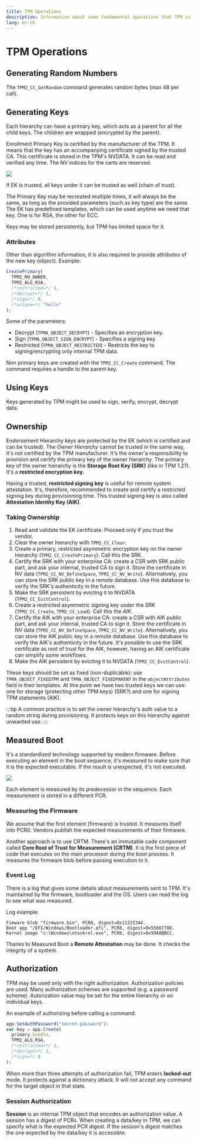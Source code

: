 ```yaml
---
title: TPM Operations
description: Information about some fundamental operations that TPM is capable of doing
lang: en-US
---
```


# TPM Operations

## Generating Random Numbers

The `TPM2_CC_GetRandom` command generates random bytes (max 48 per call).

## Generating Keys

Each hierarchy can have a primary key, which acts as a parent for all the child
keys. The children are wrapped (encrypted by the parent).

Enrollment Primary Key is certified by the manufacturer of the TPM. It means
that the key has an accompanying certificate signed by the trusted CA. This
certificate is stored in the TPM's NVDATA. It can be read and verified any time.
The NV indices for the certs are reserved.

![](../../../../assets/certified-key.png)

If EK is trusted, all keys under it can be trusted as well (chain of trust).

The Primary Key may be recreated multiple times, it will always be the same, as
long as the provided parameters (such as key type) are the same. The EK has
predefined templates, which can be used anytime we need that key. One is for
RSA, the other for ECC.

Keys may be stored persistently, but TPM has limited space for it.

### Attributes

Other than algorithm information, it is also required to provide attributes of
the new key (object). Example:

```js
CreatePrimary(
  TPM2_RH_OWNER,
  TPM2_ALG_RSA,
  /*restricted=*/ 1,
  /*decrypt=*/ 1,
  /*sign=*/ 0,
  /*unique=*/ "hello"
);
```

Some of the parameters:

- Decrypt (`TPMA_OBJECT_DECRYPT`) - Specifies an encryption key.
- Sign (`TPMA_OBJECT_SIGN_ENCRYPT`) - Specifies a signing key.
- Restricted (`TPMA_OBJECT_RESTRICTED`) - Restricts the key to
  signing/encrypting only internal TPM data.

Non primary keys are created with the `TPM2_CC_Create` command. The command
requires a handle to the parent key.

## Using Keys

Keys generated by TPM might be used to sign, verify, encrypt, decrypt data.

## Ownership

Endorsement Hierarchy keys are protected by the EK (which is certified and can
be trusted). The _Owner Hierarchy_ cannot be trusted in the same way, it's not
certified by the TPM manufacturer. It's the owner'a responsibility to provision
and certify the primary key of the owner hierarchy. The primary key of the owner
hierarchy is the **Storage Root Key (SRK)** (like in TPM 1.2?). It's a
**restricted encryption key**.

Having a trusted, **restricted signing key** is useful for remote system
attestation. It's, therefore, recommended to create and certify a restricted
signing key during provisioning time. This trusted signing key is also called
**Attestation Identity Key (AIK)**.

### Taking Ownership

1. Read and validate the EK certificate. Proceed only if you trust the vendor.
2. Clear the owner hierarchy with `TPM2_CC_Clear`.
3. Create a primary, restricted asymmetric encryption key on the owner hierarchy
   (`TPM2_CC_CreatePrimary`). Call this the SRK.
4. Certify the SRK with your enterprise CA: create a CSR with SRK public part,
   and ask your internal, trusted CA to sign it. Store the certificate in NV
   data (`TPM2_CC_NV_DefineSpace`, `TPM2_CC_NV_Write`). Alternatively, you can
   store the SRK public key in a remote database. Use this database to verify
   the SRK's authenticity in the future.
5. Make the SRK persistent by evicting it to NVDATA (`TPM2_CC_EvitControl`).
6. Create a restricted asymmetric signing key under the SRK (`TPM2_CC_Create`,
   `TPM2_CC_Load`). Call this the _AIK_.
7. Certify the AIK with your enterprise CA: create a CSR with AIK public part,
   and ask your internal, trusted CA to sign it. Store the certificate in NV
   data (`TPM2_CC_NV_DefineSpace`, `TPM2_CC_NV_Write`). Alternatively, you can
   store the AIK public key in a remote database. Use this database to verify
   the AIK's authenticity in the future. It's possible to use the SRK
   certificate as root of trust for the AIK, however, having an AIK certificate
   can simplify some workflows.
8. Make the AIK persistent by evicting it to NVDATA (`TPM2_CC_EvitControl`).

These keys should be set as fixed (non-duplicable): use `TPMA_OBJECT_FIXEDTPM`
and `TPMA_OBJECT_FIXEDPARENT` in the `objectAttributes` field in their
templates. At this point we have two trusted keys we can use: one for storage
(protecting other TPM keys) (SRK?) and one for signing TPM statements (AIK).

:::tip
A common practice is to set the owner hierarchy's auth value to a random string
during provisioning. It protects keys on this hierarchy against unwanted use.
:::

## Measured Boot

It's a standardized technology supported by modern firmware. Before executing an
element in the boot sequence, it's measured to make sure that it is the expected
executable. If the result is unexpected, it's not executed.

![](../../../../assets/pcr-measured-boot.png)

Each element is measured by its predecessor in the sequence.
Each measurement is stored in a different PCR.

### Measuring the Firmware

We assume that the first element (firmware) is trusted. It measures itself into
PCR0. Vendors publish the expected measurements of their firmware.

Another approach is to use CRTM. There's an immutable code component called
**Core Root of Trust for Measurement (CRTM)**. It is the first piece of code
that executes on the main processor during the boot process. It measures the
firmware blob before passing execution to it.

### Event Log

There is a log that gives some details about measurements sent to TPM. It's
maintained by the firmware, bootloader and the OS. Users can read the log to see
what was measured.

Log example:

```log
Fimware blob "firmware.bin", PCR8, digest=0x11223344.
Boot app "/EFI/Windows/Bootloader.efi", PCR8, digest=0x55667788.
Kernel image "c:\Windows\ntoskrnl.exe", PCR8, digest=0x99AABBCC.
```

Thanks to Measured Boot a **Remote Attestation** may be done. It checks the
integrity of a system.

## Authorization

TPM may be used only with the right authorization. Authorization policies are
used. Many authorization schemes are supported (e.g. a password scheme).
Autorization value may be set for the entire hierarchy or on individual keys.

An example of authorizing before calling a command:

```js
app.SetAuthPassword("secret-password");
var key = app.Create(
  primary.handle,
  TPM2_ALG_RSA,
  /*restricted=*/ 1,
  /*decrypt=*/ 1,
  /*sign=*/ 0
);
```

When more than three attempts of authorization fail, TPM enters **locked-out**
mode. It protects against a dictionary attack. It will not accept any command
for the target object in that state.

### Session Authorization

**Session** is an internal TPM object that encodes an authorization value. A
session has a digest of PCRs. When creating a data/key in TPM, we can specify
what is the expected PCR digest. If the session's digest matches the one
expected by the data/key it is accessible.
